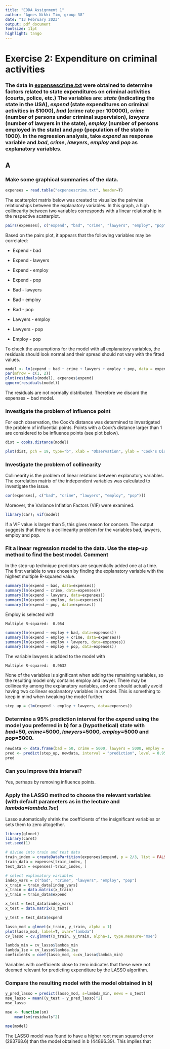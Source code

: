 ```yaml
---
title: "EDDA Assignment 1"
author: "Agnes Nikki Tim, group 38"
date: "13 February 2023"
output: pdf_document
fontsize: 11pt
highlight: tango
---
```


# Exercise 2: **Expenditure on criminal activities**

### The data in [expensescrime.txt](https://canvas.vu.nl/courses/68030/files/6051345?wrap=1 "expensescrime.txt") were obtained to determine factors related to state expenditures on criminal activities (courts, police, etc.) The variables are: *state* (indicating the state in the USA), *expend* (state expenditures on criminal activities in \$1000), *bad* (crime rate per 100000), *crime* (number of persons under criminal supervision), *lawyers* (number of lawyers in the state), *employ* (number of persons employed in the state) and *pop* (population of the state in 1000). In the regression analysis, take *expend* as response variable and *bad*, *crime*, *lawyers*, *employ* and *pop* as explanatory variables.

## A

### Make some graphical summaries of the data.

```r
expenses = read.table("expensescrime.txt", header=T)
```

The scatterplot matrix below was created to visualize the pairwise relationships between the explanatory variables. In this graph, a high collinearity between two variables corresponds with a linear relationship in the respective scatterplot.

```r
pairs(expenses[, c("expend", "bad", "crime", "lawyers", "employ", "pop")])
```

Based on the pairs plot, it appears that the following variables may be correlated:

-   Expend - bad

-   Expend - lawyers

-   Expend - employ

-   Expend - pop

-   Bad - lawyers

-   Bad - employ

-   Bad - pop

-   Lawyers - employ

-   Lawyers - pop

-   Employ - pop

To check the assumptions for the model with all explanatory variables, the residuals should look normal and their spread should not vary with the fitted values.

```r
model <- lm(expend ~ bad + crime + lawyers + employ + pop, data = expenses)
par(mfrow = c(1, 2))
plot(residuals(model), expenses$expend)
qqnorm(residuals(model))
```

The residuals are not normally distributed. Therefore we discard the expenses \~ bad model.

### Investigate the problem of influence point

For each observation, the Cook's distance was determined to investigated the problem of influential points. Points with a Cook's distance larger than 1 are considered to be influence points (see plot below).

```r
dist = cooks.distance(model)
```

```r
plot(dist, pch = 19, type="b", xlab = "Observation", ylab = "Cook's Distance", main = "Cook's Distances")
```

### Investigate the problem of collinearity

Collinearity is the problem of linear relations between explanatory variables. The correlation matrix of the independent variables was calculated to investigate the issue.

```r
cor(expenses[, c("bad", "crime", "lawyers", "employ", "pop")])
```

Moreover, the Variance Inflation Factors (VIF) were examined.

```r
library(car); vif(model)
```

If a VIF value is larger than 5, this gives reason for concern. The output suggests that there is a collinearity problem for the variables bad, lawyers, employ and pop.

### Fit a linear regression model to the data. Use the step-up method to find the best model. Comment

In the step-up technique predictors are sequentially added one at a time. The first variable to was chosen by finding the explanatory variable with the highest multiple R-squared value.

```r
summary(lm(expend ~ bad, data=expenses))
summary(lm(expend ~ crime, data=expenses))
summary(lm(expend ~ lawyers, data=expenses))
summary(lm(expend ~ employ, data=expenses))
summary(lm(expend ~ pop, data=expenses))
```

Employ is selected with

    Multiple R-squared:  0.954

```r
summary(lm(expend ~ employ + bad, data=expenses))
summary(lm(expend ~ employ + crime, data=expenses))
summary(lm(expend ~ employ + lawyers, data=expenses))
summary(lm(expend ~ employ + pop, data=expenses))
```

The variable lawyers is added to the model with

    Multiple R-squared:  0.9632

None of the variables is significant when adding the remaining variables, so the resulting model only contains employ and lawyer. There may be collinearity among the explanatory variables, and one should actually avoid having two collinear explanatory variables in a model. This is something to keep in mind when tweaking the model further.

```r
step_up = (lm(expend ~ employ + lawyers, data=expenses))
```

### Determine a 95% prediction interval for the *expend* using the model you preferred in b) for a (hypothetical) state with *bad*=50, *crime*=5000, *lawyers*=5000, *employ*=5000 and *pop*=5000.

```r
newdata <- data.frame(bad = 50, crime = 5000, lawyers = 5000, employ = 5000, pop = 5000)
pred <- predict(step_up, newdata, interval = "prediction", level = 0.95)
pred
```

### Can you improve this interval?

Yes, perhaps by removing influence points.

### Apply the LASSO method to choose the relevant variables (with default parameters as in the lecture and *lambda*=*lambda.1se*)

Lasso automatically shrink the coefficients of the insignificant variables or sets them to zero altogether.

```r
library(glmnet)
library(caret)
set.seed(1)

# divide into train and test data
train_index = createDataPartition(expenses$expend, p = 2/3, list = FALSE)
train_data = expenses[train_index, ]
test_data = expenses[-train_index, ]

# select explanatory variables
indep_vars = c("bad", "crime", "lawyers", "employ", "pop")
x_train = train_data[indep_vars]
x_train = data.matrix(x_train)
y_train = train_data$expend

x_test = test_data[indep_vars]
x_test = data.matrix(x_test)

y_test = test_data$expend
```

```r
lasso_mod = glmnet(x_train, y_train, alpha = 1)
plot(lasso_mod, label=T, xvar="lambda")
cv_lasso = cv.glmnet(x_train, y_train, alpha=1, type.measure="mse")
```

```r
lambda_min = cv_lasso$lambda_min
lambda_1se = cv_lasso$lambda.1se
coeficients = coef(lasso_mod, s=cv_lasso$lambda_min)
```

Variables with coefficients close to zero indicates that these were not deemed relevant for predicting expenditure by the LASSO algorithm.

### Compare the resulting model with the model obtained in b)

```r
y_pred_lasso = predict(lasso_mod, s=lambda_min, newx = x_test) 
mse_lasso = mean((y_test - y_pred_lasso)^2)
mse_lasso

mse <- function(sm) 
    mean(sm$residuals^2)

mse(model)
```

The LASSO model was found to have a higher root mean squared error (293768.6) than the model obtained in b (44896.39). This implies that
